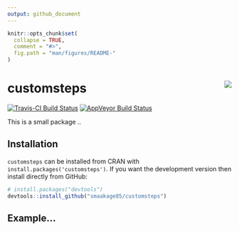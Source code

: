 ```yaml
---
output: github_document
---
```


<!-- README.md is generated from README.Rmd. Please edit that file -->

```r
knitr::opts_chunk$set(
  collapse = TRUE,
  comment = "#>",
  fig.path = "man/figures/README-"
)
```

# customsteps <img src="man/figures/logo.png" align="right" />

[![Travis-CI Build Status](https://travis-ci.org/smaakage85/customsteps.svg?branch=master)](https://travis-ci.org/smaakage85/customsteps)
[![AppVeyor Build Status](https://ci.appveyor.com/api/projects/status/github/smaakage85/customsteps?branch=master&svg=true)](https://ci.appveyor.com/project/smaakage85/customsteps)

This is a small package ..

## Installation

`customsteps` can be installed from CRAN with `install.packages('customsteps')`. 
If you want the development version then install directly from GitHub:

```r
# install.packages("devtools")
devtools::install_github("smaakage85/customsteps")
```

## Example...
